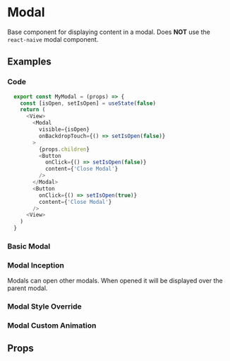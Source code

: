 <!--- Touchable.stories.mdx -->



<Meta title="Components/Display/Modal" component={Modal}/>

# Modal
Base component for displaying content in a modal. Does **NOT** use the `react-naive` modal component.

## Examples

### Code
```js
  export const MyModal = (props) => {
    const [isOpen, setIsOpen] = useState(false)
    return (
      <View>
        <Modal
          visible={isOpen}
          onBackdropTouch={() => setIsOpen(false)}
        >
          {props.children}
          <Button
            onClick={() => setIsOpen(false)}
            content={'Close Modal'}
          />
        </Modal>
        <Button
          onClick={() => setIsOpen(true)}
          content={'Close Modal'}
        />
      <View>
    )
  }
```

### Basic Modal
<Canvas>
  <Story name="Basic">
    <SingleModal />
  </Story>
</Canvas>

### Modal Inception
Modals can open other modals. When opened it will be displayed over the parent modal.

<Canvas>
  <Story name="Inception">
    <ModalInception />
  </Story>
</Canvas>

### Modal Style Override
<Canvas>
  <Story name="Style Override">
    <StyleOverride />
  </Story>
</Canvas>

### Modal Custom Animation
<Canvas>
  <Story name="Custom Animation">
    <CustomAnimation />
  </Story>
</Canvas>

## Props
<Props of={Modal} />
